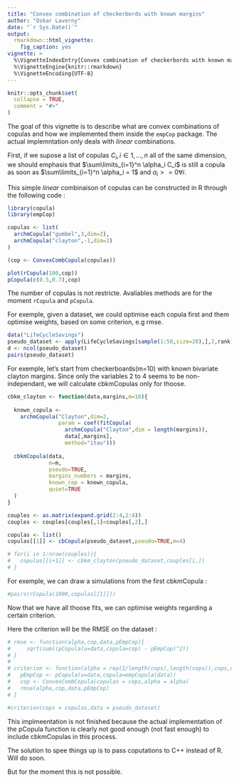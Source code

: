 ---
title: "Convex combination of checkerbords with known margins"
author: "Oskar Laverny"
date: "`r Sys.Date()`"
output:
  rmarkdown::html_vignette:
    fig_caption: yes
vignette: >
  %\VignetteIndexEntry{Convex combination of checkerbords with known margins}
  %\VignetteEngine{knitr::rmarkdown}
  %\VignetteEncoding{UTF-8}
---

```{r setup, include = FALSE}
knitr::opts_chunk$set(
  collapse = TRUE,
  comment = "#>"
)

```

The goal of this vignette is to describe what are convex combinations of copulas and how we implemented them inside the `empCop` package. The actual implemntation only deals with *linear* combinations.

First, if we supose a list of copulas $C_i, i \in {1,...,n}$ all of the same dimension, we should emphasis that $\sum\limits_{i=1}^n \alpha_i C_i$ is still a copula as soon as $\sum\limits_{i=1}^n \alpha_i = 1$ and $\alpha_i >=0 \forall i$. 

This simple *linear* combinaison of copulas can be constructed in R through the following code : 

```{r}
library(copula)
library(empCop)

copulas <- list(
  archmCopula("gumbel",3,dim=2),
  archmCopula("clayton",-1,dim=2)
)

(cop <- ConvexCombCopula(copulas))

plot(rCopula(100,cop))
pCopula(c(0.5,0.7),cop)


```


The number of copulas is not restricte. Avaliables methods are for the moment `rCopula` and `pCopula`. 


For exemple, given a dataset, we could optimise each copula first and them optimise weights, based on some criterion, e.g rmse. 


```{r}
data("LifeCycleSavings")
pseudo_dataset <- apply(LifeCycleSavings[sample(1:50,size=20),],2,rank)/(nrow(LifeCycleSavings)+1)
d <- ncol(pseudo_dataset)
pairs(pseudo_dataset)
```

For exemple, let's start from checkerboards(m=10) with known bivariate clayton margins. Since only the variables 2 to 4 seems to be non-independant, we will calculate cbkmCopulas only for thoose.

```{r}

cbkm_clayton <- function(data,margins,m=10){
  
  known_copula <- 
    archmCopula("Clayton",dim=2,
                param = coef(fitCopula(
                  archmCopula("Clayton",dim = length(margins)),
                  data[,margins],
                  method="itau")))
  
  cbkmCopula(data,
             m=m,
             pseudo=TRUE,
             margins_numbers = margins,
             known_cop = known_copula,
             quiet=TRUE
  )
}

couples <- as.matrix(expand.grid(2:4,2:4))
couples <- couples[couples[,1]<couples[,2],]

copulas <- list()
copulas[[1]] <- cbCopula(pseudo_dataset,pseudo=TRUE,m=4)

# for(i in 1:nrow(couples)){
#   copulas[[i+1]] <- cbkm_clayton(pseudo_dataset,couples[i,])
# }


```


For exemple, we can draw a simulations from the first cbkmCopula : 

```{r}
#pairs(rCopula(1000,copulas[[1]]))
```

Now that we have all thoose fits, we can optimise weights regarding a certain criterion. 

Here the criterion will be the RMSE on the dataset : 

```{r}
# rmse <- function(alpha,cop,data,pEmpCop){
#     sqrt(sum((pCopula(u=data,copula=cop) - pEmpCop)^2))
# }
# 
# criterion <- function(alpha = rep(1/length(cops),length(cops)),cops,data){
#   pEmpCop <- pCopula(u=data,copula=empCopula(data))
#   cop <- ConvexCombCopula(copulas = cops,alpha = alpha)
#   rmse(alpha,cop,data,pEmpCop)
# }

#criterion(cops = copulas,data = pseudo_dataset)
```


This implmeentation is not finished because the actual implementation of the pCopula function is clearly not good enough (not fast enough) to include cbkmCopulas in this process. 

The solution to spee things up is to pass coputations to C++ instead of R. Will do soon.

But for the moment this is not possible.









